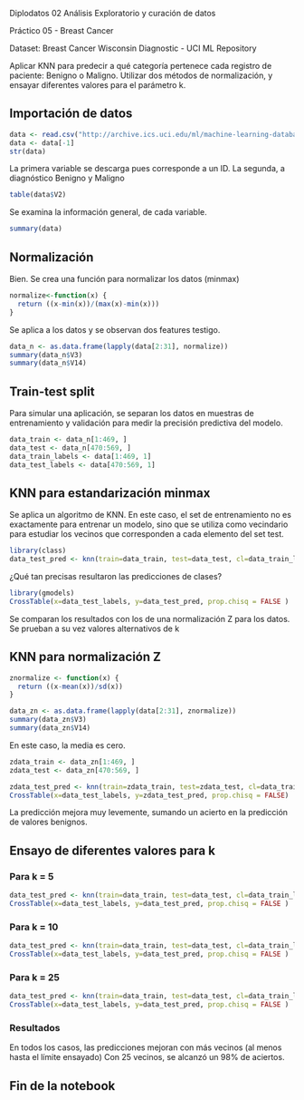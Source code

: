 Diplodatos
02 Análisis Exploratorio y curación de datos

Práctico 05 - Breast Cancer 

Dataset: Breast Cancer Wisconsin Diagnostic - UCI ML Repository

Aplicar KNN para predecir a qué categoría pertenece cada registro de paciente: Benigno o Maligno.
Utilizar dos métodos de normalización, y ensayar diferentes valores para el parámetro k.


## Importación de datos
```r
data <- read.csv("http://archive.ics.uci.edu/ml/machine-learning-databases/breast-cancer-wisconsin/wdbc.data",header=FALSE)
data <- data[-1]
str(data)
```
La primera variable se descarga pues corresponde a un ID.
La segunda, a diagnóstico Benigno y Maligno
```r
table(data$V2)
```
Se examina la información general, de cada variable.
```r
summary(data)
```
## Normalización
Bien. Se crea una función para normalizar los datos (minmax)

```r
normalize<-function(x) {
  return ((x-min(x))/(max(x)-min(x)))
}
```

Se aplica a los datos y se observan dos features testigo.

```r
data_n <- as.data.frame(lapply(data[2:31], normalize))
summary(data_n$V3)
summary(data_n$V14)
```
## Train-test split
Para simular una aplicación, se separan los datos en muestras de entrenamiento y validación para medir la precisión predictiva del modelo.

```r
data_train <- data_n[1:469, ]
data_test <- data_n[470:569, ]
data_train_labels <- data[1:469, 1]
data_test_labels <- data[470:569, 1]
```

## KNN para estandarización minmax
Se aplica un algoritmo de KNN. En este caso, el set de entrenamiento no es exactamente para entrenar un modelo, sino que se utiliza como vecindario para estudiar los vecinos que corresponden a cada elemento del set test.

```r
library(class)
data_test_pred <- knn(train=data_train, test=data_test, cl=data_train_labels, k=1)
```
¿Qué tan precisas resultaron las predicciones de clases?
```r
library(gmodels)
CrossTable(x=data_test_labels, y=data_test_pred, prop.chisq = FALSE )
```


Se comparan los resultados con los de una normalización Z para los datos.
Se prueban a su vez valores alternativos de k

## KNN para normalización Z
```r
znormalize <- function(x) {
  return ((x-mean(x))/sd(x))
}
```

```r
data_zn <- as.data.frame(lapply(data[2:31], znormalize))
summary(data_zn$V3)
summary(data_zn$V14)
```

En este caso, la media es cero.

```r
zdata_train <- data_zn[1:469, ]
zdata_test <- data_zn[470:569, ]
```

```r
zdata_test_pred <- knn(train=zdata_train, test=zdata_test, cl=data_train_labels, k=1)
CrossTable(x=data_test_labels, y=zdata_test_pred, prop.chisq = FALSE)
```

La predicción mejora muy levemente, sumando un acierto en la predicción de valores benignos.

## Ensayo de diferentes valores para k
### Para k = 5
```r
data_test_pred <- knn(train=data_train, test=data_test, cl=data_train_labels, k=5)
CrossTable(x=data_test_labels, y=data_test_pred, prop.chisq = FALSE )
```

### Para k = 10
```r
data_test_pred <- knn(train=data_train, test=data_test, cl=data_train_labels, k=10)
CrossTable(x=data_test_labels, y=data_test_pred, prop.chisq = FALSE )
```

### Para k = 25
```r
data_test_pred <- knn(train=data_train, test=data_test, cl=data_train_labels, k=25)
CrossTable(x=data_test_labels, y=data_test_pred, prop.chisq = FALSE )
```

### Resultados
En todos los casos, las predicciones mejoran con más vecinos (al menos hasta el límite ensayado)
Con 25 vecinos, se alcanzó un 98% de aciertos.

## Fin de la notebook








